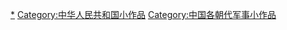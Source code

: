 {{Hiddencat}}

[[Category:中華人民共和國軍事|*]]
[[Category:中华人民共和国小作品|Category:中华人民共和国小作品]]
[[Category:中国各朝代军事小作品|Category:中国各朝代军事小作品]]